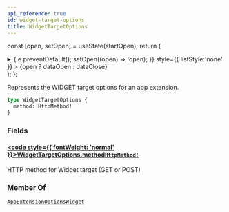```yaml
---
api_reference: true
id: widget-target-options
title: WidgetTargetOptions
---
```






const [open, setOpen] = useState(startOpen);
return (
<details {...(open ? { open: true } : {})} className="details" style={{ border:'none', boxShadow:'none', background:'var(--ifm-background-color)' }}>
<summary
onClick={(e) => {
e.preventDefault();
setOpen((open) => !open);
}}
style={{ listStyle:'none' }} >
{open ? dataOpen : dataClose}
</summary>
{open && children}
</details>
);
};

Represents the WIDGET target options for an app extension.

```graphql
type WidgetTargetOptions {
  method: HttpMethod!
}
```

### Fields

#### [<code style={{ fontWeight: 'normal' }}>WidgetTargetOptions.<b>method</b></code>](#)<Bullet />[`HttpMethod!`](../../../api-reference/miscellaneous/enums/http-method.mdx) <Badge class="badge badge--secondary" text="non-null"/> <Badge class="badge badge--secondary" text="enum"/> <Badge class="badge badge--secondary" text="miscellaneous"/>

HTTP method for Widget target (GET or POST)

### Member Of

[`AppExtensionOptionsWidget`](../../../api-reference/apps/objects/app-extension-options-widget.mdx) <Badge class="badge badge--secondary" text="object"/>

